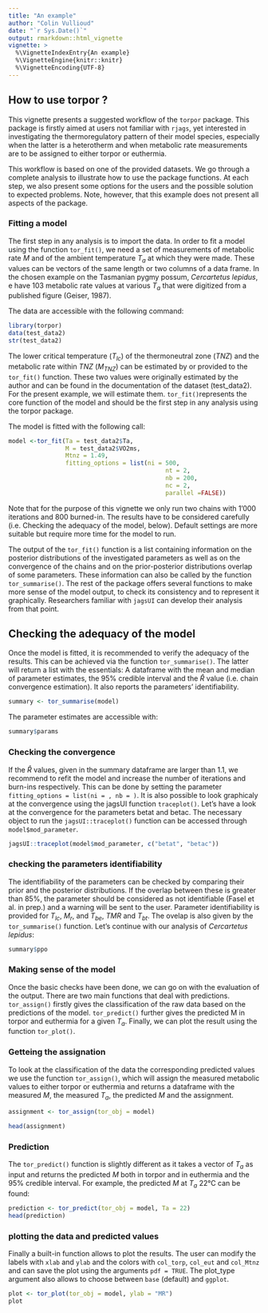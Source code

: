 ```yaml
---
title: "An example"
author: "Colin Vullioud"
date: "`r Sys.Date()`"
output: rmarkdown::html_vignette
vignette: >
  %\VignetteIndexEntry{An example}
  %\VignetteEngine{knitr::knitr}
  %\VignetteEncoding{UTF-8}
---
```


## How to use torpor ? 

This vignette presents a suggested workflow of the `torpor` package. This package is firstly aimed at users not familiar with `rjags`, yet interested in investigating the thermoregulatory pattern of their model species, especially when the latter is a heterotherm and when metabolic rate measurements are to be assigned to either torpor or euthermia.

This workflow is based on one of the provided datasets. We go through a complete analysis to illustrate how to use the package functions. At each step, we also present some options for the users and the possible solution to expected problems. Note, however, that this example does not present all aspects of the package. 

### Fitting a model  
The first step in any analysis is to import the data. In order to fit a model using the function `tor_fit()`, we need a set of measurements of metabolic rate $M$ and of the ambient temperature $T_a$ at which they were made. These values can be vectors of the same length or two columns of a data frame. In the chosen example on the Tasmanian pygmy possum, *Cercartetus lepidus*, e have 103 metabolic rate values at various $T_a$ that were digitized from a published figure (Geiser, 1987).

The data are accessible with the following command:

```r
library(torpor)
data(test_data2)
str(test_data2)
``` 
The lower critical temperature ($T_{lc}$) of the thermoneutral zone ($TNZ$) and the metabolic rate within $TNZ$ ($M_{TNZ}$)  can be estimated by or provided to the `tor_fit()` function. These two values were originally estimated by the author and can be found in the documentation of the dataset (test_data2). For the present example, we will estimate them. 
`tor_fit()`represents the core function of the model and should be the first step in any analysis using the torpor package. 

The model is fitted with the following call: 

```r
model <-tor_fit(Ta = test_data2$Ta, 
                M = test_data2$VO2ms,
                Mtnz = 1.49,
                fitting_options = list(ni = 500,
                                            nt = 2,
                                            nb = 200,
                                            nc = 2,
                                            parallel =FALSE))
```
Note that for the purpose of this vignette we only run two chains with 1’000 iterations and 800 burned-in. The results have to be considered carefully (i.e. Checking the adequacy of the model, below). Default settings are more suitable but require more time for the model to run.

The output of the `tor_fit()` function is a list containing information on the posterior distributions of the investigated parameters as well as on the convergence of the chains and on the prior-posterior distributions overlap of some parameters. These information can also be called by the function `tor_summarise()`. The rest of the package offers several functions to make more sense of the model output, to check its consistency and to represent it graphically. Researchers familiar with `jagsUI` can develop their analysis from that point.

## Checking the adequacy of the model 

Once the model is fitted, it is recommended to verify the adequacy of the results. This can be achieved via the function `tor_summarise()`. The latter will return a list with the essentials: A dataframe with the mean and median of parameter estimates, the 95% credible interval and the $\hat{R}$  value (i.e. chain convergence estimation). It also reports the parameters’ identifiability. 

```r
summary <- tor_summarise(model)
```

The parameter estimates are accessible with: 

```r
summary$params
```

### Checking the convergence
If the $\hat{R}$ values, given in the summary dataframe are larger than 1.1, we recommend to refit the model and increase the number of iterations and burn-ins respectively. This can be done by setting the parameter `fitting_options = list(ni = , nb = )`. It is also possible to look graphicaly at the convergence using the jagsUI function `traceplot()`. Let’s have a look at the convergence for the parameters betat and betac. The necessary object to run the `jagsUI::traceplot()` function can be accessed through `model$mod_parameter`.

```r
jagsUI::traceplot(model$mod_parameter, c("betat", "betac"))

```
### checking the parameters identifiability 

The identifiability of the parameters can be checked by comparing their prior and the posterior distributions. If the overlap between these is greater than 85%, the parameter should be considered as not identifiable (Fasel et al. in prep.) and a warning will be sent to the user. Parameter identifiability is provided for $T_{lc}$, $M_r$, and $T_{be}$, $TMR$ and $T_{bt}$. The ovelap is also given by the `tor_summarise()` function. Let’s continue with our analysis of *Cercartetus lepidus*:

```r
summary$ppo
``` 

### Making sense of the model 

Once the basic checks have been done, we can go on with the evaluation of the output. There are two main functions that deal with predictions. `tor_assign()` firstly gives the classification of the raw data based on the predictions of the model. `tor_predict()` further gives the predicted M in torpor and euthermia  for a given $T_a$. Finally, we can plot the result using the function `tor_plot()`.

### Getteing the assignation  

To look at the classification of the data the corresponding predicted values we use the function `tor_assign()`,  which will assign the measured metabolic values to either torpor or euthermia  and returns a dataframe with the measured $M$, the measured $T_a$, the predicted $M$ and the assignment.

```r
assignment <- tor_assign(tor_obj = model)
 
head(assignment)
```



### Prediction 
The `tor_predict()`  function is slightly different as it takes a vector of $T_a$ as input and returns the predicted  $M$ both in torpor and in euthermia and the 95% credible interval. For example, the predicted $M$ at $T_a$ 22°C can be found:

```r
prediction <- tor_predict(tor_obj = model, Ta = 22)
head(prediction)
```

### plotting the data and predicted values 

Finally a built-in function allows to plot the results. The user can modify the labels with `xlab` and `ylab` and the colors with `col_torp`, `col_eut` and `col_Mtnz` and can save the plot using the arguments `pdf = TRUE`. The plot_type argument also allows to choose between `base` (default) and `ggplot`.

```r
plot <- tor_plot(tor_obj = model, ylab = "MR")
plot 

```





